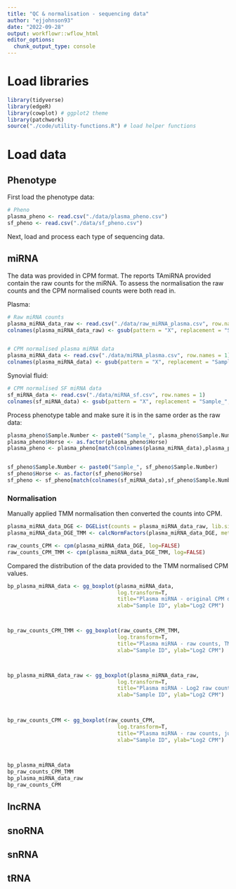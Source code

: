 ```yaml
---
title: "QC & normalisation - sequencing data"
author: "ejjohnson93"
date: "2022-09-28"
output: workflowr::wflow_html
editor_options:
  chunk_output_type: console
---
```


# Load libraries

```r

library(tidyverse)
library(edgeR)
library(cowplot) # ggplot2 theme
library(patchwork)
source("./code/utility-functions.R") # load helper functions 

```


# Load data 

## Phenotype

First load the phenotype data:

```r

# Pheno
plasma_pheno <- read.csv("./data/plasma_pheno.csv")
sf_pheno <- read.csv("./data/sf_pheno.csv")

```

Next, load and process each type of sequencing data.


## miRNA

The data was provided in CPM format. The reports TAmiRNA provided contain the raw counts for the miRNA. 
To assess the normalisation the raw counts and the CPM normalised counts were both read in. 


Plasma:

```r

# Raw miRNA counts
plasma_miRNA_data_raw <- read.csv("./data/raw_miRNA_plasma.csv", row.names = 1) 
colnames(plasma_miRNA_data_raw) <- gsub(pattern = "X", replacement = "Sample_", x = colnames(plasma_miRNA_data_raw))


# CPM normalised plasma miRNA data
plasma_miRNA_data <- read.csv("./data/miRNA_plasma.csv", row.names = 1)
colnames(plasma_miRNA_data) <- gsub(pattern = "X", replacement = "Sample_", x = colnames(plasma_miRNA_data))

```


Synovial fluid: 

```r

# CPM normalised SF miRNA data
sf_miRNA_data <- read.csv("./data/miRNA_sf.csv", row.names = 1)
colnames(sf_miRNA_data) <- gsub(pattern = "X", replacement = "Sample_", x = colnames(sf_miRNA_data))

```


Process phenotype table and make sure it is in the same order as the raw data: 

```r

plasma_pheno$Sample.Number <- paste0("Sample_", plasma_pheno$Sample.Number)
plasma_pheno$Horse <- as.factor(plasma_pheno$Horse)
plasma_pheno <- plasma_pheno[match(colnames(plasma_miRNA_data),plasma_pheno$Sample.Number),]


sf_pheno$Sample.Number <- paste0("Sample_", sf_pheno$Sample.Number)
sf_pheno$Horse <- as.factor(sf_pheno$Horse)
sf_pheno <- sf_pheno[match(colnames(sf_miRNA_data),sf_pheno$Sample.Number),]

```

### Normalisation

Manually applied TMM normalisation then converted the counts into CPM. 

```r

plasma_miRNA_data_DGE <- DGEList(counts = plasma_miRNA_data_raw, lib.size = colSums(plasma_miRNA_data), samples = plasma_pheno)
plasma_miRNA_data_DGE_TMM <- calcNormFactors(plasma_miRNA_data_DGE, method = "TMM")

raw_counts_CPM <- cpm(plasma_miRNA_data_DGE, log=FALSE)
raw_counts_CPM_TMM <- cpm(plasma_miRNA_data_DGE_TMM, log=FALSE)

```


Compared the distribution of the data provided to the TMM normalised CPM values. 


```r

bp_plasma_miRNA_data <- gg_boxplot(plasma_miRNA_data,
                                   log.transform=T,
                                   title="Plasma miRNA - original CPM data provided",
                                   xlab="Sample ID", ylab="Log2 CPM")



bp_raw_counts_CPM_TMM <- gg_boxplot(raw_counts_CPM_TMM,
                                   log.transform=T,
                                   title="Plasma miRNA - raw counts, TMM and CPM normalised",
                                   xlab="Sample ID", ylab="Log2 CPM")



bp_plasma_miRNA_data_raw <- gg_boxplot(plasma_miRNA_data_raw,
                                   log.transform=T,
                                   title="Plasma miRNA - Log2 raw counts",
                                   xlab="Sample ID", ylab="Log2 CPM")

  

bp_raw_counts_CPM <- gg_boxplot(raw_counts_CPM,
                                   log.transform=T,
                                   title="Plasma miRNA - raw counts, just CPM normalised",
                                   xlab="Sample ID", ylab="Log2 CPM")

  

```


```r

bp_plasma_miRNA_data
bp_raw_counts_CPM_TMM
bp_plasma_miRNA_data_raw
bp_raw_counts_CPM

```



## lncRNA


## snoRNA


## snRNA


## tRNA



